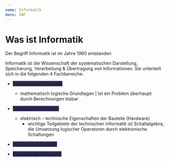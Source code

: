 ```yaml
---
name: Informatik
menu: INF
---
```


# Was ist Informatik

Der Begriff Informatik ist im Jahre 1960 entstanden

Informatik ist die Wissenschaft der systematischen Darstellung, Speicherung, Verarbeitung & Übertragung von Informationen. Sie unterteilt sich in die folgenden 4 Fachbereiche:

  * <span style="background-color:#2c2c54">Theoretische Informatik</span>
      * mathematisch logische Grundlagen | Ist ein Problem überhaupt durch Berechnungen lösbar

  * <span style="background-color:#2c2c54">Technische Informatik</span>
      * elektrisch – technische Eigenschaften der Bauteile (Hardware)
        * wichtige Teilgebiete der technischen Informatik ist Schaltalgebra, die Umsetzung logischer Operatoren durch elektronische Schaltungen

  * <span style="background-color:#2c2c54">Praktische Informatik</span>

  * <span style="background-color:#2c2c54">Angewandte Informatik </span>